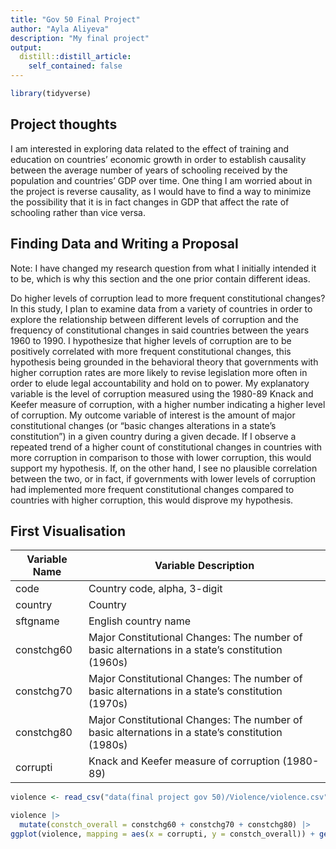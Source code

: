 ```yaml
---
title: "Gov 50 Final Project"
author: "Ayla Aliyeva"
description: "My final project"
output:
  distill::distill_article:
    self_contained: false
---
```

```r
library(tidyverse)
```


## Project thoughts

I am interested in exploring data related to the effect of training and education on countries' economic growth in order to establish causality between the average number of years of schooling received by the population and countries' GDP over time. One thing I am worried about in the project is reverse causality, as I would have to find a way to minimize the possibility that it is in fact changes in GDP that affect the rate of schooling rather than vice versa.



## Finding Data and Writing a Proposal

Note: I have changed my research question from what I initially intended it to be, which is why this section and the one prior contain different ideas.

Do higher levels of corruption lead to more frequent constitutional changes? In this study, I plan to examine data from a variety of countries in order to explore the relationship between different levels of corruption and the frequency of constitutional changes in said countries between the years 1960 to 1990. I hypothesize that higher levels of corruption are to be positively correlated with more frequent constitutional changes, this hypothesis being grounded in the behavioral theory that governments with higher corruption rates are more likely to revise legislation more often in order to elude legal accountability and hold on to power. My explanatory variable is the level of corruption measured using the 1980-89 Knack and Keefer measure of corruption, with a higher number indicating a higher level of corruption. My outcome variable of interest is the amount of major constitutional changes (or “basic changes alterations in a state’s constitution”) in a given country during a given decade. If I observe a repeated trend of a higher count of constitutional changes in countries with more corruption in comparison to those with lower corruption, this would support my hypothesis. If, on the other hand, I see no plausible correlation between the two, or in fact, if governments with lower levels of corruption had implemented more frequent constitutional changes compared to countries with higher corruption, this would disprove my hypothesis.


## First Visualisation



Variable Name        Variable Description
-------------        --------------------
code                 Country code, alpha, 3-digit                                                                                                                                                                            
country              Country                                                                                                                                                                                                     
sftgname             English country name                                                                                                                                                                                    
constchg60           Major Constitutional Changes: The number of basic alternations in a state's constitution (1960s)                                                                                                                 
constchg70           Major Constitutional Changes: The number of basic alternations in a state's constitution (1970s)                                                                                                                     
constchg80           Major Constitutional Changes: The number of basic alternations in a state's constitution (1980s)                                                                                                                       
corrupti             Knack and Keefer measure of corruption (1980-89)                                                                                                                                                        
                                                                                                                


```r
violence <- read_csv("data(final project gov 50)/Violence/violence.csv")

violence |>
  mutate(constch_overall = constchg60 + constchg70 + constchg80) |>
ggplot(violence, mapping = aes(x = corrupti, y = constch_overall)) + geom_point() + geom_smooth() + labs (title = "Number of Constitutional Changes by Corruption Level", y = "Number of Constitutional Changes", x = "Corruption Level") 

```



